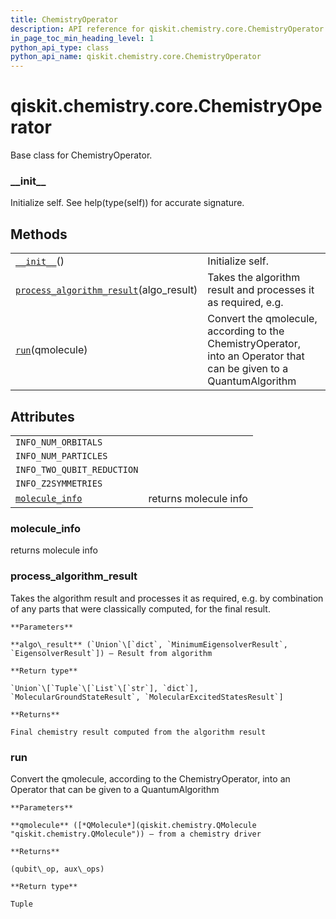 ```yaml
---
title: ChemistryOperator
description: API reference for qiskit.chemistry.core.ChemistryOperator
in_page_toc_min_heading_level: 1
python_api_type: class
python_api_name: qiskit.chemistry.core.ChemistryOperator
---
```


<span id="qiskit-chemistry-core-chemistryoperator" />

# qiskit.chemistry.core.ChemistryOperator

<Class id="qiskit.chemistry.core.ChemistryOperator" isDedicatedPage={true} github="https://github.com/qiskit-community/qiskit-aqua/tree/stable/0.8/qiskit/chemistry/core/chemistry_operator.py" signature="ChemistryOperator">
  Base class for ChemistryOperator.

  ### \_\_init\_\_

  <Function id="qiskit.chemistry.core.ChemistryOperator.__init__" name="__init__" signature="abstract __init__()">
    Initialize self. See help(type(self)) for accurate signature.
  </Function>

  ## Methods

  |                                                                                                                                                                                  |                                                                                                                     |
  | -------------------------------------------------------------------------------------------------------------------------------------------------------------------------------- | ------------------------------------------------------------------------------------------------------------------- |
  | [`__init__`](#qiskit.chemistry.core.ChemistryOperator.__init__ "qiskit.chemistry.core.ChemistryOperator.__init__")()                                                             | Initialize self.                                                                                                    |
  | [`process_algorithm_result`](#qiskit.chemistry.core.ChemistryOperator.process_algorithm_result "qiskit.chemistry.core.ChemistryOperator.process_algorithm_result")(algo\_result) | Takes the algorithm result and processes it as required, e.g.                                                       |
  | [`run`](#qiskit.chemistry.core.ChemistryOperator.run "qiskit.chemistry.core.ChemistryOperator.run")(qmolecule)                                                                   | Convert the qmolecule, according to the ChemistryOperator, into an Operator that can be given to a QuantumAlgorithm |

  ## Attributes

  |                                                                                                                                   |                       |
  | --------------------------------------------------------------------------------------------------------------------------------- | --------------------- |
  | `INFO_NUM_ORBITALS`                                                                                                               |                       |
  | `INFO_NUM_PARTICLES`                                                                                                              |                       |
  | `INFO_TWO_QUBIT_REDUCTION`                                                                                                        |                       |
  | `INFO_Z2SYMMETRIES`                                                                                                               |                       |
  | [`molecule_info`](#qiskit.chemistry.core.ChemistryOperator.molecule_info "qiskit.chemistry.core.ChemistryOperator.molecule_info") | returns molecule info |

  ### molecule\_info

  <Function id="qiskit.chemistry.core.ChemistryOperator.molecule_info" name="molecule_info" signature="property molecule_info">
    returns molecule info
  </Function>

  ### process\_algorithm\_result

  <Function id="qiskit.chemistry.core.ChemistryOperator.process_algorithm_result" name="process_algorithm_result" signature="process_algorithm_result(algo_result)">
    Takes the algorithm result and processes it as required, e.g. by combination of any parts that were classically computed, for the final result.

    **Parameters**

    **algo\_result** (`Union`\[`dict`, `MinimumEigensolverResult`, `EigensolverResult`]) – Result from algorithm

    **Return type**

    `Union`\[`Tuple`\[`List`\[`str`], `dict`], `MolecularGroundStateResult`, `MolecularExcitedStatesResult`]

    **Returns**

    Final chemistry result computed from the algorithm result
  </Function>

  ### run

  <Function id="qiskit.chemistry.core.ChemistryOperator.run" name="run" signature="abstract run(qmolecule)">
    Convert the qmolecule, according to the ChemistryOperator, into an Operator that can be given to a QuantumAlgorithm

    **Parameters**

    **qmolecule** ([*QMolecule*](qiskit.chemistry.QMolecule "qiskit.chemistry.QMolecule")) – from a chemistry driver

    **Returns**

    (qubit\_op, aux\_ops)

    **Return type**

    Tuple
  </Function>
</Class>

